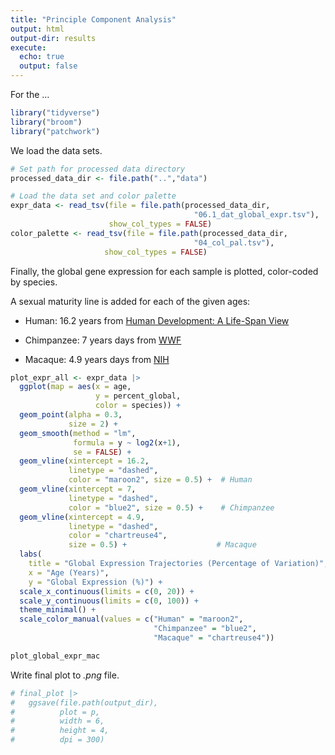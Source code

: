 ```yaml
---
title: "Principle Component Analysis"
output: html
output-dir: results
execute:
  echo: true
  output: false
---
```


For the ...

```r
library("tidyverse")
library("broom")
library("patchwork")
```

We load the data sets.

```r
# Set path for processed data directory
processed_data_dir <- file.path("..","data")

# Load the data set and color palette
expr_data <- read_tsv(file = file.path(processed_data_dir,
                                         "06.1_dat_global_expr.tsv"),
                      show_col_types = FALSE)
color_palette <- read_tsv(file = file.path(processed_data_dir,
                                         "04_col_pal.tsv"),
                     show_col_types = FALSE)
```

Finally, the global gene expression for each sample is plotted, color-coded by species.

A sexual maturity line is added for each of the given ages:

-   Human: 16.2 years from [Human Development: A Life-Span View](https://books.google.dk/books?id=E-n5E7oyCgoC&pg=PA296&redir_esc=y)

-   Chimpanzee: 7 years days from [WWF](https://wwf.panda.org/discover/knowledge_hub/endangered_species/great_apes/chimpanzees/#:~:text=Although%20chimpanzees%20reach%20sexual%20maturity,until%20they%20are%20over%2060.)

-   Macaque: 4.9 years days from [NIH](https://pmc.ncbi.nlm.nih.gov/articles/PMC10092073/#:~:text=Cynomolgus%20macaque%20sexual%20maturation%20is,for%20CMs%20based%20on%20different)

```r
plot_expr_all <- expr_data |>
  ggplot(map = aes(x = age,
                   y = percent_global,
                   color = species)) +
  geom_point(alpha = 0.3,
             size = 2) +
  geom_smooth(method = "lm",
              formula = y ~ log2(x+1),
              se = FALSE) +
  geom_vline(xintercept = 16.2,
             linetype = "dashed",
             color = "maroon2", size = 0.5) +  # Human
  geom_vline(xintercept = 7,
             linetype = "dashed",
             color = "blue2", size = 0.5) +    # Chimpanzee
  geom_vline(xintercept = 4.9,
             linetype = "dashed",
             color = "chartreuse4",
             size = 0.5) +                    # Macaque
  labs(
    title = "Global Expression Trajectories (Percentage of Variation)",
    x = "Age (Years)",
    y = "Global Expression (%)") +
  scale_x_continuous(limits = c(0, 20)) +
  scale_y_continuous(limits = c(0, 100)) +
  theme_minimal() +
  scale_color_manual(values = c("Human" = "maroon2",
                                "Chimpanzee" = "blue2",
                                "Macaque" = "chartreuse4"))

plot_global_expr_mac
```

Write final plot to *.png* file.

```r
# final_plot |>
#   ggsave(file.path(output_dir),
#          plot = p,
#          width = 6,
#          height = 4,
#          dpi = 300)
```
